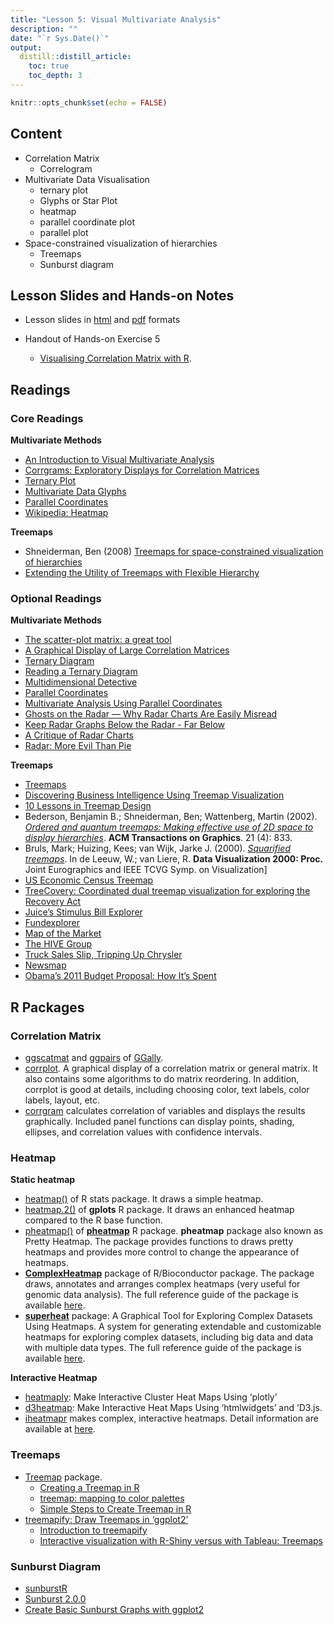 ```yaml
---
title: "Lesson 5: Visual Multivariate Analysis"
description: ""
date: "`r Sys.Date()`"
output:
  distill::distill_article:
    toc: true
    toc_depth: 3
---
```


```r
knitr::opts_chunk$set(echo = FALSE)
```

## Content

* Correlation Matrix
    * Correlogram
* Multivariate Data Visualisation
    * ternary plot
    * Glyphs or Star Plot
    * heatmap
    * parallel coordinate plot
    * parallel plot
* Space-constrained visualization of hierarchies
    * Treemaps
    * Sunburst diagram

## Lesson Slides and Hands-on Notes 

- Lesson slides in [html](../lesson/Lesson05/Lesson05-VMA.html) and [pdf](../lesson/Lesson05/Lesson05-VMA.pdf) formats

- Handout of Hands-on Exercise 5
    + [Visualising Correlation Matrix with R](../Hands-on_Ex/Hands-on_Ex05/Hands-on_Ex05-Corrgram.html).



## Readings

### Core Readings

**Multivariate Methods**

* [An Introduction to Visual Multivariate Analysis](http://www.perceptualedge.com/articles/b-eye/visual_multivariate_analysis.pdf) 
* [Corrgrams: Exploratory Displays for Correlation Matrices](https://search-proquest-com.libproxy.smu.edu.sg/docview/228501277?rfr_id=info%3Axri%2Fsid%3Aprimo)
* [Ternary Plot](https://en.wikipedia.org/wiki/Ternary_plot)
* [Multivariate Data Glyphs](https://link-springer-com.libproxy.smu.edu.sg/content/pdf/10.1007%2F978-3-540-33037-0_8.pdf)
* [Parallel Coordinates](https://link-springer-com.libproxy.smu.edu.sg/content/pdf/10.1007%2F978-3-540-33037-0_25.pdf) 
* [Wikipedia: Heatmap](http://en.wikipedia.org/wiki/Heat_map)

**Treemaps**

* Shneiderman, Ben (2008) [Treemaps for space-constrained visualization of hierarchies](http://www.cs.umd.edu/hcil/treemap-history/)
* [Extending the Utility of Treemaps with Flexible Hierarchy](http://www.cs.umd.edu/hcil/treemap/FLEXIBLE-HIERARCHY-FINAL.pdf)

### Optional Readings

**Multivariate Methods**

* [The scatter-plot matrix: a great tool](http://junkcharts.typepad.com/junk_charts/2010/06/the-scatterplot-matrix-a-great-tool.html)
* [A Graphical Display of Large Correlation Matrices](https://search-proquest-com.libproxy.smu.edu.sg/docview/1750838449?rfr_id=info%3Axri%2Fsid%3Aprimo)
* [Ternary Diagram](https://www.sciencedirect.com/topics/engineering/ternary-diagram)
* [Reading a Ternary Diagram](http://csmgeo.csm.jmu.edu/geollab/fichter/Sedrx/readternary.html)
* [Multidimensional Detective](http://www.ifs.tuwien.ac.at/~silvia/wien/vu-infovis/articles/Inselberg-InfoVis97.pdf)
* [Parallel Coordinates](https://eagereyes.org/techniques/parallel-coordinates)
* [Multivariate Analysis Using Parallel Coordinates](http://www.perceptualedge.com/articles/b-eye/parallel_coordinates.pdf)
* [Ghosts on the Radar — Why Radar Charts Are Easily Misread](https://towardsdatascience.com/ghosts-on-the-radar-why-radar-charts-are-easily-misread-dba00fc399ef)
* [Keep Radar Graphs Below the Radar - Far Below](https://www.perceptualedge.com/articles/dmreview/radar_graphs.pdf)
* [A Critique of Radar Charts](https://blog.scottlogic.com/2011/09/23/a-critique-of-radar-charts.html)
* [Radar: More Evil Than Pie](https://www.darkhorseanalytics.com/blog/radar-more-evil-than-pie)

**Treemaps**

* [Treemaps](http://eagereyes.org/Techniques/Treemaps.html)
* [Discovering Business Intelligence Using Treemap Visualization](http://www.b-eye-network.com/view/2673)
* [10 Lessons in Treemap Design](http://www.juiceanalytics.com/writing/10-lessons-treemap-design/)
* Bederson, Benjamin B.; Shneiderman, Ben; Wattenberg, Martin (2002). [*Ordered and quantum treemaps: Making effective use of 2D space to display hierarchies*](http://delivery.acm.org.libproxy.smu.edu.sg/10.1145/580000/571649/p833-b_bederson.pdf?ip=202.161.43.77&id=571649&acc=ACTIVE%20SERVICE&key=FF6731C4D3E3CFFF%2E39D185EE56A58666%2E4D4702B0C3E38B35%2E4D4702B0C3E38B35&__acm__=1538033167_4a6787aed9b15196b9e585b3af4b7031). **ACM Transactions on Graphics**. 21 (4): 833.
* Bruls, Mark; Huizing, Kees; van Wijk, Jarke J. (2000). [*Squarified treemaps*](http://www.win.tue.nl/~vanwijk/stm.pdf). In de Leeuw, W.; van Liere, R. **Data Visualization 2000: Proc.** Joint Eurographics and IEEE TCVG Symp. on Visualization]
* [US Economic Census Treemap](http://www.juiceanalytics.com/writing/us-economic-census-treemap/)
* [TreeCovery: Coordinated dual treemap visualization for exploring the Recovery Act](https://ac-els-cdn-com.libproxy.smu.edu.sg/S0740624X11001055/1-s2.0-S0740624X11001055-main.pdf?_tid=5f3e825d-c9d0-414f-b1d2-3ffbe8e115d1&acdnat=1538033558_64b0c1431092fec2ea12cc5e7ba8e77b) 
* [Juice's Stimulus Bill Explorer](http://www.juiceanalytics.com/writing/juices-stimulus-bill-explorer/) 
* [Fundexplorer](http://www.cc.gatech.edu/gvu/ii/fundexplorer/)
* [Map of the Market](http://www.smartmoney.com/map-of-the-market/)
* [The HIVE Group](http://www.hivegroup.com/gallery/index.html)
* [Truck Sales Slip, Tripping Up Chrysler](http://www.nytimes.com/imagepages/2007/02/25/business/20070225_CHRYSLER_GRAPHIC.html) 
* [Newsmap](http://newsmap.jp/)
* [Obama’s 2011 Budget Proposal: How It’s Spent](http://www.nytimes.com/interactive/2010/02/01/us/budget.html)

## R Packages
### Correlation Matrix
* [ggscatmat](https://ggobi.github.io/ggally/#ggallyggscatmat) and [ggpairs](https://ggobi.github.io/ggally/#ggallyggpairs) of [GGally](https://ggobi.github.io/ggally/index.html). 
* [corrplot](https://cran.r-project.org/web/packages/corrplot/index.html). A graphical display of a correlation matrix or general matrix. It also contains some algorithms to do matrix reordering. In addition, corrplot is good at details, including choosing color, text labels, color labels, layout, etc. 
* [corrgram](https://cran.r-project.org/web/packages/corrgram/index.html) calculates correlation of variables and displays the results graphically. Included panel functions can display points, shading, ellipses, and correlation values with confidence intervals. 

### Heatmap

**Static heatmap**

* [heatmap()](https://www.rdocumentation.org/packages/stats/versions/3.6.0/topics/heatmap) of R stats package.  It draws a simple heatmap.
* [heatmap.2()](https://www.rdocumentation.org/packages/gplots/versions/3.0.1.1/topics/heatmap.2) of **gplots** R package.  It draws an enhanced heatmap compared to the R base function.
* [pheatmap()](https://www.rdocumentation.org/packages/pheatmap/versions/1.0.12/topics/pheatmap) of [**pheatmap**](https://www.rdocumentation.org/packages/pheatmap) R package.  **pheatmap** package also known as Pretty Heatmap.  The package provides functions to draws pretty heatmaps and provides more control to change the appearance of heatmaps.
* [**ComplexHeatmap**](https://bioconductor.org/packages/release/bioc/html/ComplexHeatmap.html) package of R/Bioconductor package.  The package draws, annotates and arranges complex heatmaps (very useful for genomic data analysis).  The full reference guide of the package is available [here](https://jokergoo.github.io/ComplexHeatmap-reference/book/).
* [**superheat**](https://cran.r-project.org/web/packages/superheat/) package: A Graphical Tool for Exploring Complex Datasets Using Heatmaps.  A system for generating extendable and customizable heatmaps for exploring complex datasets, including big data and data with multiple data types.  The full reference guide of the package is available [here](https://rlbarter.github.io/superheat/).

**Interactive Heatmap**

* [heatmaply](https://cran.r-project.org/web/packages/heatmaply/index.html): Make Interactive Cluster Heat Maps Using 'plotly'
* [d3heatmap](https://cran.r-project.org/web/packages/d3heatmap/index.html): Make Interactive Heat Maps Using 'htmlwidgets' and 'D3.js. 
* [iheatmapr](https://cran.r-project.org/web/packages/iheatmapr/index.html) makes complex, interactive heatmaps. Detail information are available at [here](https://docs.ropensci.org/iheatmapr/).

### Treemaps
* [Treemap](https://cran.r-project.org/web/packages/treemap/) package.
    * [Creating a Treemap in R](https://rpubs.com/brandonkopp/creating-a-treemap-in-r)
    * [treemap: mapping to color palettes](https://cran.r-project.org/web/packages/treemap/vignettes/treemap-color_mapping.html)
    * [Simple Steps to Create Treemap in R](https://r-posts.com/simple-steps-to-create-treemap-in-r/)
* [treemapify: Draw Treemaps in 'ggplot2'](https://cran.r-project.org/web/packages/treemapify/index.html)
    * [Introduction to treemapify](https://cran.r-project.org/web/packages/treemapify/vignettes/introduction-to-treemapify.html)
    * [Interactive visualization with R-Shiny versus with Tableau: Treemaps](https://datascience-enthusiast.com/R/R_shiny_Tableau_treemap.html)

### Sunburst Diagram
* [sunburstR](https://cran.r-project.org/web/packages/sunburstR/)
* [Sunburst 2.0.0](https://cran.r-project.org/web/packages/sunburstR/vignettes/sunburst-2-0-0.html)
* [Create Basic Sunburst Graphs with ggplot2](https://medium.com/optima-blog/create-basic-sunburst-graphs-with-ggplot2-7d7484d92c61)





